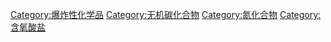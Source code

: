 {{catmore}}
{{Commonscat|Fulminates}}

[[Category:爆炸性化学品|Category:爆炸性化学品]]
[[Category:无机碳化合物|Category:无机碳化合物]]
[[Category:氮化合物|Category:氮化合物]]
[[Category:含氧酸盐|Category:含氧酸盐]]